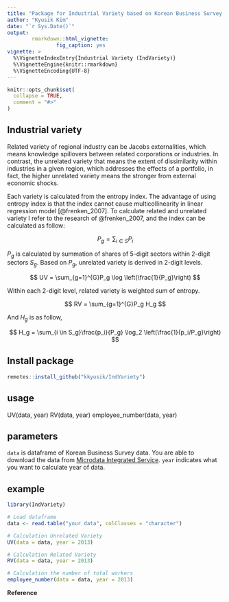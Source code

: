 ```yaml
---
title: "Package for Industrial Variety based on Korean Business Survey data"
author: "Kyusik Kim"
date: "`r Sys.Date()`"
output: 
        rmarkdown::html_vignette:
                fig_caption: yes
vignette: >
  %\VignetteIndexEntry{Industrial Variety (IndVariety)}
  %\VignetteEngine{knitr::rmarkdown}
  %\VignetteEncoding{UTF-8}
---
```


```r
knitr::opts_chunk$set(
  collapse = TRUE,
  comment = "#>"
)
```


## Industrial variety

Related variety of regional industry can be Jacobs externalities, which means knowledge spillovers between related corporations or industries. In contrast, the unrelated variety that means the extent of dissimilarity within industries in a given region, which addresses the effects of a portfolio, in fact, the higher unrelated variety means the stronger from external economic shocks.  

Each variety is calculated from the entropy index. The advantage of using entropy index is that the index cannot cause multicollinearity in linear regression model [@frenken_2007]. To calculate related and unrelated variety I refer to the research of @frenken_2007, and the index can be calculated as follow:

$$
P_g = \sum_{i \in S}P_i
$$

$P_g$ is calculated by summation of shares of 5-digit sectors within 2-digit sectors $S_g$. Based on $P_g$, unrelated variety is derived in 2-digit levels. 

$$
UV = \sum_{g=1}^{G}P_g \log \left(\frac{1}{P_g}\right)
$$

Within each 2-digit level, related variety is weighted sum of entropy. 

$$
RV = \sum_{g=1}^{G}P_g H_g
$$

And $H_g$ is as follow,

$$
H_g = \sum_{i \in S_g}\frac{p_i}{P_g} \log_2 \left(\frac{1}{p_i/P_g}\right)
$$

## Install package
```r
remotes::install_github("kkyusik/IndVariety")
```

## usage
UV(data, year)
RV(data, year)
employee_number(data, year)

## parameters

`data` is dataframe of Korean Business Survey data. You are able to download the data from [Microdata Integrated Service](https://mdis.kostat.go.kr/index.do).
`year` indicates what you want to calculate year of data.

## example 
```r
library(IndVariety)

# Load dataframe
data <- read.table("your data", colClasses = "character")

# Calculation Unrelated Variety
UV(data = data, year = 2013)

# Calculation Related Variety
RV(data = data, year = 2013)

# Calculation the number of total workers
employee_number(data = data, year = 2013)
```


__Reference__
